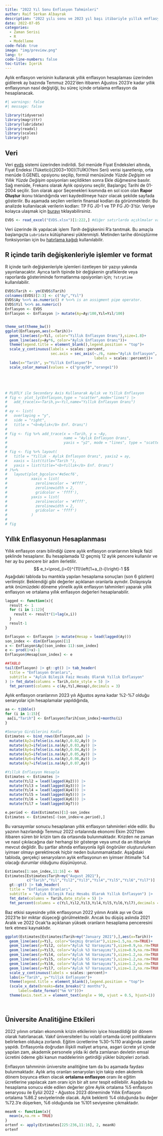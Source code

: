 ```yaml
---
title: "2022 Yıl Sonu Enflasyon Tahminleri"
author: Raif Serkan Albayrak
description: "2022 yılı sonu ve 2023 yıl başı itibariyle yıllık enflasyon oranlarında baz etkisi nedeniyle ilginç dinamiklerin oluşması beklenmektedir."
date: 2022-07-05
categories:
  - Zaman Serisi
  - R
  - Modelleme
code-fold: true
image: "img/preview.png"
lang: tr
code-line-numbers: false
toc-title: İçerik
---
```


Aylık enflasyon verisinin kullanarak yıllık enflasyon hesaplaması üzerinden gidilerek ay bazında Temmuz 2022'den itibaren Ağustos 2023'e kadar yıllık enflasyonun nasıl değiştiği, bu süreç içinde ortalama enflasyon da hesaplanacak.

```r
#| warnings: false
#| message: false

library(tidyverse)
library(magrittr)
library(lubridate)
library(readxl)
library(scales)
library(gt)
```

## Veri

Veri [evds](https://evds2.tcmb.gov.tr/index.php?/evds/serieMarket) sistemi üzerinden indirildi. Sol menüde Fiyat Endeksleri altında, Fiyat Endeksi (Tüketici)(2003=100)(TUİK)(Yeni Seri) verisi işaretlenip, orta menüde 0.GENEL opsiyonu seçilip, formül menüsünde *Yüzde Değişim* ve *Yıllık Yüzde Değişim* opsiyonları seçildikten sonra Ekle düğmesine basılır. Sağ menüde, Frekans olarak Aylık opsiyonu seçilir, Başlangıç Tarihi de 01-2004 seçilir. Son olarak apor Seçenekleri kısmında en sol icon olan **Rapor Oluştur** ikonu tıklandığında veri kaydedilmeye hazır olacak şekilde sayfada gösterilir. Bu aşamada seçilen verilerin finansal kodları da görünmektedir. Bu analizde kullanılacak verilerin kodları: TP FG J0-1 ve TP FG J0-3'tür. Veriye kolayca ulaşmak için [burayı](https://github.com/SerkanAlbayrak/d3/raw/master/content/posts/06_2022_yilsonu_enflasyon_tahminleri/EVDS.xlsx) tıklayabilirsiniz.




```r
EVDS <- read_excel("EVDS.xlsx")[1:222,] #diğer satırlarda açıklmalar var.

```

Veri üzerinde ilk yapılacak işlem *Tarih* değişkenini R'a tanıtmak. Bu amaçla başlangıçta `Lubridate` kütüphanesi yüklenmişti. Metinden tarihe dönüştürme fonksiyonları için bu [hatırlama kağıdı](https://rawgit.com/rstudio/cheatsheets/main/lubridate.pdf) kullanılabilir.      

:::{.callout-caution}
## R içinde tarih değişkenleriyle işlemler ve format

R içinde tarih değişkenleriyle işlemleri özetleyen bir yazıyı yakında yayınlanacaktır. Ayrıca tarih tipinde bir değişkenin grafiklerde veya raporlarda gösteriminde formatlanma opsiyonları için; `?strptime` kullanılabilir.
:::


```r
EVDS$Tarih <- ym(EVDS$Tarih)
colnames(EVDS)[2:3] <- c("Ay","Yıl")
EVDS$Ay %<>% as.numeric() # %<>% is an assigment pipe operator.
EVDS$Yıl %<>% as.numeric()
Enflasyon <- EVDS
Enflasyon <- Enflasyon |> mutate(Ay=Ay/100,Yıl=Yıl/100)


theme_set(theme_bw())
ggplot(Enflasyon,aes(x=Tarih))+
  geom_line(aes(y=Yıl, color="Yıllık Enflasyon Oranı"),size=1.8)+
  geom_line(aes(y=Ay*6, color="Aylık Enflasyon Oranı"))+
  theme(legend.title = element_blank(),legend.position = "top")+
  scale_y_continuous(labels = scales::percent,
                     sec.axis = sec_axis(~./6, name="Aylık Enflasyon",
                                         labels = scales::percent))+
  labs(x="Tarih", y="Yıllık Enflasyon")+
  scale_color_manual(values = c("gray50","orange1"))






```


```r
# PLOTLY ile Secondary Axis Kullanarak Aylık ve Yıllık Enflasyon
# fig <- plot_ly(Enflasyon,type = "scatter",mode="lines") |> 
#   add_trace(x=~Tarih,y=~Yıl,name="Yıllık Enflasyon Oranı")
# 
# ay <- list(
#   overlaying = "y",
#   side = "right",
#   title = "<b>Aylık</b> Enf. Oranı")
# 
# fig <- fig %>% add_trace(x = ~Tarih, y = ~Ay, 
#                          name = "Aylık Enflasyon Oranı", 
#                          yaxis = "y2", mode = "lines", type = "scatter")
# 
# fig <- fig %>% layout(
#   title = "Yıllık - Aylık Enflasyon Oranı", yaxis2 = ay,
#   xaxis = list(title="Tarih "),
#   yaxis = list(title="<b>Yıllık</b> Enf. Oranı")
# )%>%
#   layout(plot_bgcolor='#e5ecf6',
#           xaxis = list(
#             zerolinecolor = '#ffff',
#             zerolinewidth = 2,
#             gridcolor = 'ffff'),
#           yaxis = list(
#             zerolinecolor = '#ffff',
#             zerolinewidth = 2,
#             gridcolor = 'ffff')
#           )
# 
# fig
```





## Yıllık Enflasyonun Hesaplanması

Yıllık enflasyon oranı bilindiği üzere aylık enflasyon oranlarının bileşik faizi şeklinde hesaplanır. Bu hesaplamada 12 geçmiş 12 aylık pencere kullanılır ve her ay bu pencere bir adım ilerletilir.    
$$
e_t=\prod_{i=0}^{11}\left(1+a_{t-i}\right)-1
$$
Aşağıdaki tabloda bu mantıkla yapılan hesaplama sonuçları (son 6 gözlem) verilmiştir. Beklendiği gibi değerler açıklanan oranlarla aynıdır. Dolayısıyla artık önümüzdeki döneme yönelik aylık enflasyon tahminleri yaparak yıllık enflasyon ve ortalama yıllık enflasyon değerleri hesaplanabilir.
```r
lagged <- function(x){
  result <- 1
  for (i in 1:12){
    result <- result*(1+lag(x,i))
  }
  result-1
}

Enflasyon <- Enflasyon |> mutate(Hesap = lead(lagged(Ay)))
son_index <- dim(Enflasyon)[1]
x <- Enflasyon$Ay[(son_index-11):son_index]
e <- prod(1+x)-1
Enflasyon$Hesap[son_index] <- e

##TABLO
tail(Enflasyon) |> gt::gt() |> tab_header(
  title = "Enflasyon Oranları",
  subtitle = "Aylık Bileşik Faiz Hesabı Olarak Yıllık Enflasyon"
) |> fmt_date(columns = Tarih,date_style = 5) |> 
  fmt_percent(columns = c(Ay,Yıl,Hesap),decimals = 3)

```


Aylık enflasyon oranlarının 2023 yılı Ağustos ayına kadar %2-%7 olduğu senaryolar için hesaplamalar yapıldığında,

```r

aa <- tibble()
for (i in 1:15){
 aa[i,"Tarih"] <- Enflasyon$Tarih[son_index]+months(i)
}

#Senaryo Girdilerini Kodla
Estimates <- bind_rows(Enflasyon,aa) |> 
  mutate(Ay2=ifelse(is.na(Ay),0.02,Ay)) |> 
  mutate(Ay3=ifelse(is.na(Ay),0.03,Ay)) |> 
  mutate(Ay4=ifelse(is.na(Ay),0.04,Ay)) |> 
  mutate(Ay5=ifelse(is.na(Ay),0.05,Ay)) |> 
  mutate(Ay6=ifelse(is.na(Ay),0.06,Ay)) |> 
  mutate(Ay7=ifelse(is.na(Ay),0.07,Ay))

#Yıllık Enflasyon Hesapla
Estimates <- Estimates |> 
  mutate(Yıl2 = lead(lagged(Ay2))) |> 
  mutate(Yıl3 = lead(lagged(Ay3))) |> 
  mutate(Yıl4 = lead(lagged(Ay4))) |> 
  mutate(Yıl5 = lead(lagged(Ay5))) |> 
  mutate(Yıl6 = lead(lagged(Ay6))) |> 
  mutate(Yıl7 = lead(lagged(Ay7))) 

e.period <- dim(Estimates)[1]-son_index
Estimates <- Estimates[-(son_index+e.period),]

```

Bu varsayımlar sonucu hesaplanan yıllık enflasyon tahminleri elde edilir. Bu yazının hazırlandığı Temmuz 2022 ortalarında ekonomi Ekim 2021'den itibaren süren bir krizin tam da ortasında bulunmaktadır. Krizden ne zaman ve nasıl çıkılacağına dair herhangi bir gösterge veya umut da an itibariyle mevcut değildir. Bu şartlar altında enflasyonla ilgili öngörüler oluşturulurken iyimser olmayı gerektirecek hiçbir neden bulunmamaktadır. Aşağıdaki tabloda, gerçekçi senaryoların aylık enflasyonun en iyimser ihtimalle %4 olacağı durumlar olduğunu düşünüyoruz. 

```r
Estimates[1:son_index,11:16] <- NA
Estimates[Estimates$Tarih>my("August 2021"),
          c("Tarih","Yıl","Yıl2","Yıl3","Yıl4","Yıl5","Yıl6","Yıl7")] |> 
  gt::gt() |> tab_header(
  title = "Enflasyon Oranları",
  subtitle = "Aylık Bileşik Faiz Hesabı Olarak Yıllık Enflasyon") |> 
  fmt_date(columns = Tarih,date_style = 5) |> 
  fmt_percent(columns = c(Yıl,Yıl2,Yıl3,Yıl4,Yıl5,Yıl6,Yıl7),decimals = 3)
```

Baz etkisi sayesinde yıllık enflasyonun 2022 yılının Aralık ayı ve Ocak 2023'te bir miktar düşeceği görülmektedir. Ancak bu düşüş aslında 2021 Aralık ve 2022 Ocak'ta açıklanan yüksek oranların hesaplama penceresini terk etmesi kaynaklıdır.

```r
ggplot(Estimates[Estimates$Tarih>my("January 2021"),],aes(x=Tarih))+
  geom_line(aes(y=Yıl, color="Geçmiş Oranlar"),size=1.5,na.rm=TRUE)+
  geom_line(aes(y=Yıl2, color="Aylık %2 Varsayımı"),size=0.9,na.rm=TRUE)+
  geom_line(aes(y=Yıl3, color="Aylık %3 Varsayımı"),size=0.9,na.rm=TRUE)+
  geom_line(aes(y=Yıl4, color="Aylık %4 Varsayımı"),size=1.2,na.rm=TRUE)+
  geom_line(aes(y=Yıl5, color="Aylık %5 Varsayımı"),size=1.2,na.rm=TRUE)+
  geom_line(aes(y=Yıl6, color="Aylık %6 Varsayımı"),size=1.2,na.rm=TRUE)+
  geom_line(aes(y=Yıl7, color="Aylık %7 Varsayımı"),size=1.2,na.rm=TRUE)+
  scale_y_continuous(labels = scales::percent)+
  labs(x="Tarih", y="Yıllık Enflasyon")+
  theme(legend.title = element_blank(),legend.position = "top")+
  (scale_x_date(breaks=date_breaks("2 months"),
      labels=date_format("%m %Y")))+
  theme(axis.text.x = element_text(angle = 90, vjust = 0.5, hjust=1))
  
  
```

## Üniversite Analitiğine Etkileri

2022 yılının ortaları ekonomik krizin etkilerinin iyice hissedildiği bir dönem olarak hatırlanacak. Vakıf üniversiteleri bu volatil ortamda ücret politikalarını belirlerken oldukça zorlandı. Eğitim ücretlerine %30-%110 aralığında zamlar yapıldı. Enflasyonla doğrudan ilişkili maliyet artışına, asgari ücrete yıl içinde yapılan zam, akademik personele yılda iki defa zamlanan devletin emsal ücretini ödeme gibi kanun maddelerinin getirdiği yükler bütçeleri zorladı.    

Enflasyon tahmninin üniversite analitiğine tam da bu aşamada faydası bulunmaktadır. Aylık artış oranları senaryoları için takip eden akdemik dönem boyunca etken olacak **ortalama enflasyon** oranı ile eğitim ücretlerine yapılacak zam oranı için bir alt sınır tespit edilebilir. Aşağıda  bu hesaplama sonucu elde edilen değerler göre Aylık ortalama %5 enflasyon senaryosu ile Eylül 2022 - Ağustos 2023 döneminde Yıllık Enflasyon ortalama %86.2 seviyelerinde olacak. Aylık beklenti %4 olduğunda bu değer %72.3'e düşerken, %6 olduğunda ise %101 seviyesine çıkmaktadır.

```r
meanN <- function(x){
  mean(x,na.rm = TRUE)
}
ortenf <- apply(Estimates[225:236,11:16], 2, meanN)
ortenf
```

